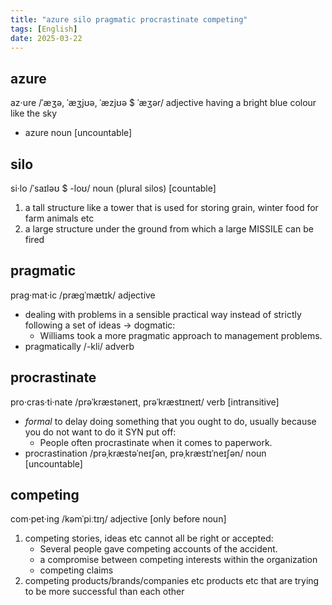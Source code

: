 ```yaml
---
title: "azure silo pragmatic procrastinate competing"
tags: [English]
date: 2025-03-22
---
```


## azure

az·ure /ˈæʒə, ˈæʒjʊə, ˈæzjʊə $ ˈæʒər/ adjective
having a bright blue colour like the sky

- azure noun [uncountable]

## silo

si·lo /ˈsaɪləʊ $ -loʊ/ noun (plural silos) [countable]

1. a tall structure like a tower that is used for storing grain, winter food for farm animals etc
2. a large structure under the ground from which a large MISSILE can be fired

## pragmatic

prag·mat·ic /præɡˈmætɪk/ adjective

- dealing with problems in a sensible practical way instead of strictly following a set of ideas → dogmatic:
  - Williams took a more pragmatic approach to management problems.
- pragmatically /-kli/ adverb

## procrastinate

pro·cras·ti·nate /prəˈkræstəneɪt, prəˈkræstɪneɪt/ verb [intransitive]

- _formal_ to delay doing something that you ought to do, usually because you do not want to do it SYN put off:
  - People often procrastinate when it comes to paperwork.
- procrastination /prəˌkræstəˈneɪʃən, prəˌkræstɪˈneɪʃən/ noun [uncountable]

## competing

com·pet·ing /kəmˈpiːtɪŋ/ adjective [only before noun]

1. competing stories, ideas etc cannot all be right or accepted:
   - Several people gave competing accounts of the accident.
   - a compromise between competing interests within the organization
   - competing claims
2. competing products/brands/companies etc products etc that are trying to be more successful than each other
